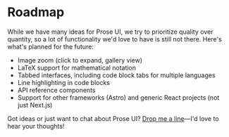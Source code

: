 # Roadmap

While we have many ideas for Prose UI, we try to prioritize quality over quantity, so a lot of functionality we'd love to have is still not there.
Here's what's planned for the future:

- Image zoom (click to expand, gallery view)
- LaTeX support for mathematical notation
- Tabbed interfaces, including code block tabs for multiple languages
- Line highlighting in code blocks
- API reference components
- Support for other frameworks (Astro) and generic React projects (not just Next.js)

Got ideas or just want to chat about Prose UI? [Drop me a line](https://x.com/vrepsys)—I'd love to hear your thoughts!